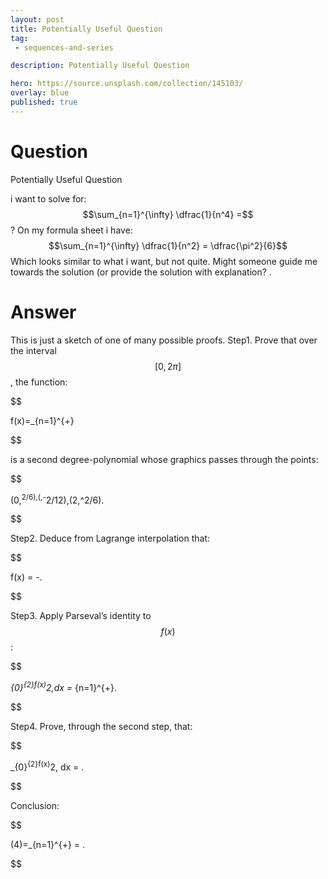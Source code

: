 ---
layout: post
title: Potentially Useful Question 
tag:
 - sequences-and-series

description: Potentially Useful Question 

hero: https://source.unsplash.com/collection/145103/
overlay: blue 
published: true
---

# Question 

Potentially Useful Question

<!--break-->

 i want to solve for: 
$$\sum_{n=1}^{\infty} \dfrac{1}{n^4} =$$ ?
On my formula sheet i have:
$$\sum_{n=1}^{\infty} \dfrac{1}{n^2} = \dfrac{\pi^2}{6}$$
Which looks similar to what i want, but not quite. Might someone guide me towards the solution (or provide the solution with explanation? 
.

# Answer 


This is just a sketch of one of many possible proofs.
Step1. Prove that over the interval $$[0,2\pi]$$, the function:


$$

f(x)=\sum_{n=1}^{+\infty}\frac{\cos(nx)}{n^2}

$$


is a second degree-polynomial whose graphics passes through the points:


$$

(0,\pi^2/6),\quad (\pi,-\pi^2/12),\quad (2\pi,\pi^2/6).

$$


Step2. Deduce from Lagrange interpolation that:


$$

 f(x) = \frac{\pi^2}{6}-\frac{x(2\pi-x)}{4}.

$$


Step3. Apply Parseval's identity to $$f(x)$$:


$$

\int_{0}^{2\pi}f(x)^2\,dx = \pi\sum_{n=1}^{+\infty}\frac{1}{n^4}.

$$


Step4. Prove, through the second step, that:


$$

\int_{0}^{2\pi}f(x)^2\, dx = \frac{\pi^5}{90}.

$$


Conclusion:



$$

\zeta(4)=\sum_{n=1}^{+\infty}\frac{1}{n^4} = \frac{\pi^4}{90}.

$$




